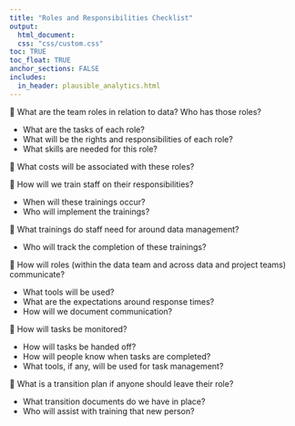 ```yaml
---
title: "Roles and Responsibilities Checklist"
output: 
  html_document:
  css: "css/custom.css"
toc: TRUE
toc_float: TRUE
anchor_sections: FALSE
includes:
  in_header: plausible_analytics.html
---
```


🔲 What are the team roles in relation to data? Who has those roles?
  
  - What are the tasks of each role?
  - What will be the rights and responsibilities of each role?
  - What skills are needed for this role?
  
🔲 What costs will be associated with these roles?


🔲 How will we train staff on their responsibilities?
  
  - When will these trainings occur?  
  - Who will implement the trainings?  
  
🔲 What trainings do staff need for around data management?
  
  - Who will track the completion of these trainings?  
  
🔲 How will roles (within the data team and across data and project teams) communicate? 
  
  - What tools will be used?  
  - What are the expectations around response times?  
  - How will we document communication?  
  
🔲 How will tasks be monitored?

  - How will tasks be handed off?
  - How will people know when tasks are completed?
  - What tools, if any, will be used for task management?
  
🔲 What is a transition plan if anyone should leave their role?

  - What transition documents do we have in place?
  - Who will assist with training that new person?


